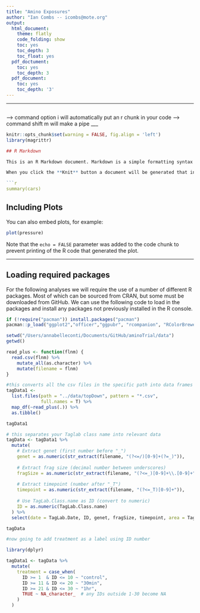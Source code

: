 ```yaml
---
title: "Amino Exposures"
author: "Ian Combs -- icombs@mote.org"
output:
  html_document:
    theme: flatly
    code_folding: show
    toc: yes
    toc_depth: 3
    toc_float: yes
  pdf_doctument:
    toc: yes
    toc_depth: 3
  pdf_document:
    toc: yes
    toc_depth: '3'
---
```

___

```r
```
--> command option i will automatically put an r chunk in your code 
--> command shift m will make a pipe 
___
```r
knitr::opts_chunk$set(warning = FALSE, fig.align = 'left')
library(magrittr)

## R Markdown

This is an R Markdown document. Markdown is a simple formatting syntax for authoring HTML, PDF, and MS Word documents. For more details on using R Markdown see <http://rmarkdown.rstudio.com>.

When you click the **Knit** button a document will be generated that includes both content as well as the output of any embedded R code chunks within the document. You can embed an R code chunk like this:

```r
summary(cars)
```

## Including Plots

You can also embed plots, for example:

```r
plot(pressure)
```

Note that the `echo = FALSE` parameter was added to the code chunk to prevent printing of the R code that generated the plot.

***
## Loading required packages

For the following analyses we will require the use of a number of different R packages. Most of which can be sourced from CRAN, but some must be downloaded from GitHub. We can use the following code to load in the packages and install any packages not previously installed in the R console. 

```r
if (!require("pacman")) install.packages("pacman")
pacman::p_load("ggplot2","officer","ggpubr", "rcompanion", "RColorBrewer", "patchwork", "magrittr","reshape2", "stringr", "plyr", "dplyr", "flextable", "tidyr", "tibble", "vegan", "paletteer", "purrr")
```

```r
setwd("/Users/annabelleconti/Documents/GitHub/aminoTrial/data")
getwd()

read_plus <- function(flnm) {
  read.csv(flnm) %>%
    mutate_all(as.character) %>%
    mutate(filename = flnm)
}
```

```r
#this converts all the csv files in the specific path into data frames 
tagData1 <-
  list.files(path = "../data/topDown", pattern = "*.csv",
             full.names = T) %>%
  map_df(~read_plus(.)) %>%
  as.tibble()
```

```r
tagData1
```

```r
# this separates your Taglab class name into relevant data
tagData <- tagData1 %>%
  mutate(
    # Extract genet (first number before "_")
    genet = as.numeric(str_extract(filename, "(?<=/)[0-9]+(?=_)")),
    
    # Extract frag size (decimal number between underscores)
    fragSize = as.numeric(str_extract(filename, "(?<=_)[0-9]+\\.[0-9]+")),
    
    # Extract timepoint (number after "_T")
    timepoint = as.numeric(str_extract(filename, "(?<=_T)[0-9]+")),
    
    # Use TagLab.Class.name as ID (convert to numeric)
    ID = as.numeric(TagLab.Class.name)
  ) %>%
  select(date = TagLab.Date, ID, genet, fragSize, timepoint, area = TagLab.Area)

```

```r
tagData
```

```r
#now going to add treatment as a label using ID number 

library(dplyr)

tagData1 <- tagData %>%
  mutate(
    treatment = case_when(
      ID >= 1  & ID <= 10 ~ "control",
      ID >= 11 & ID <= 20 ~ "30min",
      ID >= 21 & ID <= 30 ~ "1hr",
      TRUE ~ NA_character_  # any IDs outside 1-30 become NA
    )
  )

```



